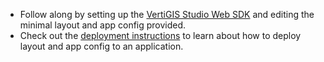 -   Follow along by setting up the [VertiGIS Studio Web SDK](../sdk-overview.mdx) and editing the minimal layout and app config provided.
-   Check out the [deployment instructions](../sdk-deployment.mdx#upload-app-config-and-layout-to-an-app-optional) to learn about how to deploy layout and app config to an application.
